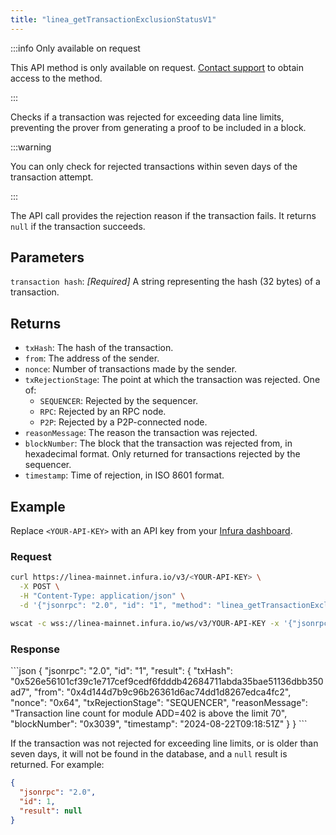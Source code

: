 ```yaml
---
title: "linea_getTransactionExclusionStatusV1"
---
```



:::info Only available on request

This API method is only available on request. [Contact support](https://support.infura.io/)
to obtain access to the method.

:::

Checks if a transaction was rejected for exceeding data line limits, preventing the prover from generating
a proof to be included in a block.

:::warning

You can only check for rejected transactions within seven days of the transaction attempt.

:::

The API call provides the rejection reason if the transaction fails. 
It returns `null` if the transaction succeeds.

## Parameters

`transaction hash`: _\[Required]_ A string representing the hash (32 bytes) of a transaction.

## Returns

- `txHash`: The hash of the transaction. 
- `from`: The address of the sender. 
- `nonce`: Number of transactions made by the sender. 
- `txRejectionStage`: The point at which the transaction was rejected. One of:
    - `SEQUENCER`: Rejected by the sequencer.
    - `RPC`: Rejected by an RPC node.
    - `P2P`: Rejected by a P2P-connected node. 
- `reasonMessage`: The reason the transaction was rejected. 
- `blockNumber`: The block that the transaction was rejected from, in hexadecimal format.
    Only returned for transactions rejected by the sequencer. 
- `timestamp`: Time of rejection, in ISO 8601 format.

## Example

Replace `<YOUR-API-KEY>` with an API key from your [Infura dashboard](https://infura.io/dashboard). 

### Request

<Tabs>
  <TabItem value="cURL">

  ```bash
  curl https://linea-mainnet.infura.io/v3/<YOUR-API-KEY> \
    -X POST \
    -H "Content-Type: application/json" \
    -d '{"jsonrpc": "2.0", "id": "1", "method": "linea_getTransactionExclusionStatusV1", "params": ["0x526e56101cf39c1e717cef9cedf6fdddb42684711abda35bae51136dbb350ad7"]}'
  ```
  </TabItem>
  <TabItem value="WSS">

  ```bash
  wscat -c wss://linea-mainnet.infura.io/ws/v3/YOUR-API-KEY -x '{"jsonrpc": "2.0", "method": "linea_getTransactionExclusionStatusV1", "params": ["0x526e56101cf39c1e717cef9cedf6fdddb42684711abda35bae51136dbb350ad7"], "id": 1}'
  ```

  </TabItem>
</Tabs>

### Response

<Tabs>
    <TabItem value="JSON">
        ```json
        {
          "jsonrpc": "2.0",
          "id": "1",
          "result": {
            "txHash": "0x526e56101cf39c1e717cef9cedf6fdddb42684711abda35bae51136dbb350ad7",
            "from": "0x4d144d7b9c96b26361d6ac74dd1d8267edca4fc2",
            "nonce": "0x64",
            "txRejectionStage": "SEQUENCER",
            "reasonMessage": "Transaction line count for module ADD=402 is above the limit 70",
            "blockNumber": "0x3039",
            "timestamp": "2024-08-22T09:18:51Z"
          }
        }
        ```
    </TabItem>
</Tabs>

If the transaction was not rejected for exceeding line limits, or is older than seven days, it will not be
found in the database, and a `null` result is returned. For example:

```json
{
  "jsonrpc": "2.0",
  "id": 1,
  "result": null
}
```
